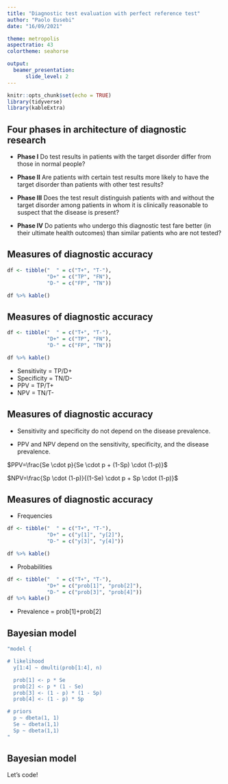 ```yaml
---
title: "Diagnostic test evaluation with perfect reference test"
author: "Paolo Eusebi"
date: "16/09/2021"

theme: metropolis
aspectratio: 43
colortheme: seahorse

output:
  beamer_presentation: 
      slide_level: 2
---
```


```r
knitr::opts_chunk$set(echo = TRUE)
library(tidyverse)
library(kableExtra)
```

## Four phases in architecture of diagnostic research

- **Phase I** Do test results in patients with the target disorder differ from those in normal people? 

- **Phase II** Are patients with certain test results more likely to have the target disorder than patients with other test results?

- **Phase III** Does the test result distinguish patients with and without the target disorder among patients in whom it is clinically reasonable to suspect that the disease is present?

- **Phase IV** Do patients who undergo this diagnostic test fare better (in their ultimate health outcomes) than similar patients who are not tested?


## Measures of diagnostic accuracy

```r
df <- tibble("  " = c("T+", "T-"),
             "D+" = c("TP", "FN"),
             "D-" = c("FP", "TN"))

df %>% kable()
```


## Measures of diagnostic accuracy

```r
df <- tibble("  " = c("T+", "T-"),
             "D+" = c("TP", "FN"),
             "D-" = c("FP", "TN"))

df %>% kable()
```

- Sensitivity = TP/D+
- Specificity = TN/D-
- PPV = TP/T+
- NPV = TN/T-

## Measures of diagnostic accuracy

- Sensitivity and specificity do not depend on the disease prevalence.

- PPV and NPV depend on the sensitivity, specificity, and the disease prevalence.

$PPV=\frac{Se \cdot p}{Se \cdot p + (1-Sp) \cdot (1-p)}$
  
$NPV=\frac{Sp \cdot (1-p)}{(1-Se) \cdot p + Sp \cdot (1-p)}$


## Measures of diagnostic accuracy

- Frequencies
```r

df <- tibble("  " = c("T+", "T-"),
             "D+" = c("y[1]", "y[2]"),
             "D-" = c("y[3]", "y[4]"))

df %>% kable()
```

- Probabilities
```r

df <- tibble("  " = c("T+", "T-"),
             "D+" = c("prob[1]", "prob[2]"),
             "D-" = c("prob[3]", "prob[4]"))
df %>% kable()
```

- Prevalence = prob[1]+prob[2]


## Bayesian model

```r
"model {

# likelihood
  y[1:4] ~ dmulti(prob[1:4], n)

  prob[1] <- p * Se
  prob[2] <- p * (1 - Se)
  prob[3] <- (1 - p) * (1 - Sp)
  prob[4] <- (1 - p) * Sp

# priors
  p ~ dbeta(1, 1)
  Se ~ dbeta(1,1)
  Sp ~ dbeta(1,1)
"
```

## Bayesian model

Let's code!
